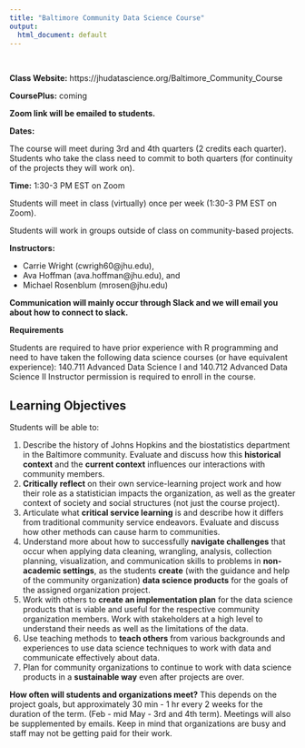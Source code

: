 ```yaml
---
title: "Baltimore Community Data Science Course"
output:
  html_document: default
---
```


&nbsp;
&nbsp;
&nbsp;
&nbsp;
&nbsp;
&nbsp;
&nbsp;
&nbsp;
&nbsp;
&nbsp;
&nbsp;
&nbsp;

**Class Website:**  https://jhudatascience.org/Baltimore_Community_Course 

**CoursePlus:** coming

**Zoom link will be emailed to students.**

**Dates:** 

The course will meet during 3rd and 4th quarters (2 credits each quarter).
Students who take the class need to commit to both quarters (for continuity of the projects they will work on).

**Time:** 1:30-3 PM EST on Zoom

Students will meet in class (virtually) once per week (1:30-3 PM EST on Zoom).

Students will work in groups outside of class on community-based projects. 

**Instructors:** 

* Carrie Wright (cwrigh60@jhu.edu),
* Ava Hoffman (ava.hoffman@jhu.edu), and 
* Michael Rosenblum (mrosen@jhu.edu)


**Communication will mainly occur through Slack and we will email you about how to connect to slack.**


**Requirements**

Students are required to have prior experience with R programming and need to have taken the following data science courses (or have equivalent experience): 
140.711 Advanced Data Science I and 140.712 Advanced Data Science II
Instructor permission is required to enroll in the course. 



## Learning Objectives

Students will be able to:

1) Describe the history of Johns Hopkins and the biostatistics department in the Baltimore community.  Evaluate and discuss how this **historical context** and the **current context** influences our interactions with community members.
2) **Critically reflect** on their own service-learning project work and how their role as a statistician impacts the organization, as well as the greater context of society and social structures (not just the course project).
3) Articulate what **critical service learning** is and describe how it differs from traditional community service endeavors. Evaluate and discuss how other methods can cause harm to communities.
4) Understand more about how to successfully **navigate challenges** that occur when applying data cleaning, wrangling, analysis, collection planning, visualization, and communication skills to problems in **non-academic settings**, as the students **create** (with the guidance and help of the community organization) **data science products** for the goals of the assigned organization project. 
5) Work with others to **create an implementation plan** for the data science products that is viable and useful for the respective community organization members. Work with stakeholders at a high level to understand their needs as well as the limitations of the data.
6) Use teaching methods to **teach others** from various backgrounds and experiences  to use data science techniques to work with data and communicate effectively about data. 
7) Plan for community organizations to continue to work with data science products in a **sustainable way** even after projects are over.

**How often will students and organizations meet?**
This depends on the project goals, but approximately 30 min - 1 hr every 2 weeks for the duration of the term. (Feb - mid May - 3rd and 4th term). Meetings will also be supplemented by emails. Keep in mind that organizations are busy and staff may not be getting paid for their work.

<!-- ```{r, child="code_of_conduct.Rmd"} -->

<!-- ``` -->

<!-- ```{r, child="evaluation.Rmd"} -->

<!-- ``` -->
